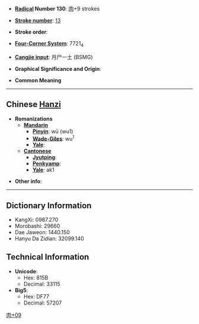 * '''[[Wiktionary:Chinese radical index| Radical]] Number 130''': [[Wiktionary:Chinese radical index 肉|肉]]+9 strokes

* '''[[Wiktionary:Chinese total strokes index|Stroke number]]''': [[Wiktionary:Chinese total strokes index 13|13]]

* '''Stroke order''': 

* '''[[Wiktionary:Chinese four corner index|Four-Corner System]]''': 7721<sub>4</sub>

* '''[[Wiktionary:Chinese Cangjie index|Cangjie input]]''': 月尸一土 (BSMG)

* '''Graphical Significance and Origin''': 

* '''Common Meaning'''

----

== Chinese [[Hanzi]] ==

* '''Romanizations'''
** '''[[Mandarin]]'''
*** '''[[Pinyin]]''': wū (wu1)
*** '''[[Wade-Giles]]''': wu<sup>1</sup>
*** '''[[Yale]]''': 
** '''[[Cantonese]]'''
*** '''[[Jyutping]]''':
*** '''[[Penkyamp]]''': 
*** '''[[Yale]]''': ak1

* '''Other info''': 

----

== Dictionary Information ==

* KangXi: 0987.270
* Morobashi: 29660
* Dae Jaweon: 1440.150
* Hanyu Da Zidian: 32099.140

== Technical Information ==

* '''Unicode''':
** Hex: 815B
** Decimal: 33115
* '''Big5''':
** Hex: DF77
** Decimal: 57207

[[Category:CJKV Character articles lacking a common meaning|肉+09]]
